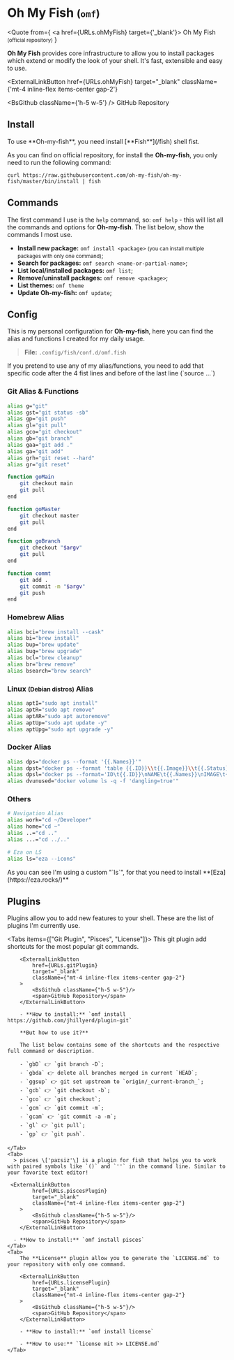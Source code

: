 
# Oh My Fish <small>(`omf`)</small>

<Quote
  from={
    <a href={URLs.ohMyFish} target={'_blank'}>
      Oh My Fish <small>(official repository)</small>
    </a>
  }
>
  <strong>Oh My Fish</strong> provides core infrastructure to allow you to install packages which
  extend or modify the look of your shell. It's fast, extensible and easy to use.
</Quote>

<ExternalLinkButton
  href={URLs.ohMyFish}
  target="_blank"
  className={'mt-4 inline-flex items-center gap-2'}
>
  <BsGithub className={'h-5 w-5'} />
  <span>GitHub Repository</span>
</ExternalLinkButton>

## Install

<Callout emoji="⚠️️️">
  To use **Oh-my-fish**, you need install [**Fish**](/fish) shell fist.
</Callout>

As you can find on official repository, for install the **Oh-my-fish**, you only need to run the following command:

```shell
curl https://raw.githubusercontent.com/oh-my-fish/oh-my-fish/master/bin/install | fish
```

## Commands

The first command I use is the `help` command, so: `omf help` - this will list all the commands and options for **Oh-my-fish**. The list below, show the commands I most use.

- **Install new package:** `omf install <package>` <small>(you can install multiple packages with only one command)</small>;
- **Search for packages:** `omf search <name-or-partial-name>`;
- **List local/installed packages:** `omf list`;
- **Remove/uninstall packages:** `omf remove <package>`;
- **List themes:** `omf theme`
- **Update Oh-my-fish:** `omf update`;

## Config

This is my personal configuration for **Oh-my-fish**, here you can find the alias and functions I created for my daily usage.

> **File:** `.config/fish/conf.d/omf.fish`

<Callout emoji="⚠️️️">
  If you pretend to use any of my alias/functions, you need to add that specific code after the 4
  fist lines and before of the last line (`source ...`)
</Callout>

### Git Alias & Functions

```bash filename=".config/fish/conf.d/omf.fish" copy
alias g="git"
alias gst="git status -sb"
alias gp="git push"
alias gl="git pull"
alias gco="git checkout"
alias gb="git branch"
alias gaa="git add ."
alias ga="git add"
alias grh="git reset --hard"
alias gr="git reset"

function goMain
    git checkout main
    git pull
end

function goMaster
    git checkout master
    git pull
end

function goBranch
    git checkout "$argv"
    git pull
end

function commt
    git add .
    git commit -m "$argv"
    git push
end
```

### Homebrew Alias

```bash filename=".config/fish/conf.d/omf.fish" copy
alias bci="brew install --cask"
alias bi="brew install"
alias bup="brew update"
alias bug="brew upgrade"
alias bcl="brew cleanup"
alias br="brew remove"
alias bsearch="brew search"
```

### Linux <small>(Debian distros)</small> Alias

```bash filename=".config/fish/conf.d/omf.fish" copy
alias aptI="sudo apt install"
alias aptR="sudo apt remove"
alias aptAR="sudo apt autoremove"
alias aptUp="sudo apt update -y"
alias aptUpg="sudo apt upgrade -y"
```

### Docker Alias

```bash filename=".config/fish/conf.d/omf.fish" copy
alias dps="docker ps --format '{{.Names}}'"
alias dpst="docker ps --format 'table {{.ID}}\\t{{.Image}}\\t{{.Status}}\\t{{.Names}}'"
alias dpsl="docker ps --format='ID\t{{.ID}}\nNAME\t{{.Names}}\nIMAGE\t{{.Image}}\nPORTS\t{{.Ports}}\nCOMMAND\t{{.Command}}\nCREATED\t{{.CreatedAt}}\nSTATUS\t{{.Status}}\n'"
alias dvunused="docker volume ls -q -f 'dangling=true'"
```

### Others

```bash filename=".config/fish/conf.d/omf.fish" copy
# Navigation Alias
alias work="cd ~/Developer"
alias home="cd ~"
alias ..="cd .."
alias ...="cd ../.."

# Eza on LS
alias ls="eza --icons"
```

<Callout emoji="⚠️️️">
  As you can see I'm using a custom "`ls`", for that you need to install
  **[Eza](https://eza.rocks/)**
</Callout>

## Plugins

Plugins allow you to add new features to your shell. These are the list of plugins I'm currently use.

<Tabs items={["Git Plugin", "Pisces", "License"]}>
    <Tab>
        This git plugin add shortcuts for the most popular git commands.

        <ExternalLinkButton
            href={URLs.gitPlugin}
            target="_blank"
            className={"mt-4 inline-flex items-center gap-2"}
        >
            <BsGithub className={"h-5 w-5"}/>
            <span>GitHub Repository</span>
        </ExternalLinkButton>

        - **How to install:** `omf install https://github.com/jhillyerd/plugin-git`

        **But how to use it?**

        The list below contains some of the shortcuts and the respective full command or description.

        - `gbD` 👉 `git branch -D`;
        - `gbda` 👉 delete all branches merged in current `HEAD`;
        - `ggsup` 👉 git set upstream to `origin/_current-branch_`;
        - `gcb` 👉 `git checkout -b`;
        - `gco` 👉 `git checkout`;
        - `gcm` 👉 `git commit -m`;
        - `gcam` 👉 `git commit -a -m`;
        - `gl` 👉 `git pull`;
        - `gp` 👉 `git push`.

    </Tab>
    <Tab>
      > pisces \['paɪsiz'\] is a plugin for fish that helps you to work with paired symbols like `()` and `''` in the command line. Similar to your favorite text editor!

     <ExternalLinkButton
            href={URLs.piscesPlugin}
            target="_blank"
            className={"mt-4 inline-flex items-center gap-2"}
        >
            <BsGithub className={"h-5 w-5"}/>
            <span>GitHub Repository</span>
        </ExternalLinkButton>

      - **How to install:** `omf install pisces`
    </Tab>
    <Tab>
        The **License** plugin allow you to generate the `LICENSE.md` to your repository with only one command.

        <ExternalLinkButton
            href={URLs.licensePlugin}
            target="_blank"
            className={"mt-4 inline-flex items-center gap-2"}
        >
            <BsGithub className={"h-5 w-5"}/>
            <span>GitHub Repository</span>
        </ExternalLinkButton>

        - **How to install:** `omf install license`

        - **How to use:** `license mit >> LICENSE.md`
    </Tab>

</Tabs>

